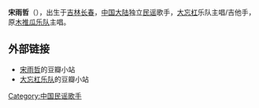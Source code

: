 {{BLP unsourced|time=2012-03-02T03:10:54+00:00 }}
{{Notability unreferenced |time=2012-03-02T03:10:54+00:00 }}
{{藝人
|姓名 = 宋雨哲
|類型 = 男歌手
|国籍 = {{PRC}}
|出生日期 = {{Birth year and age|1970}}
|出生地點 = {{CHN}}[[吉林|吉林]][[长春|长春]]
|演奏樂器 = [[吉他|吉他]]
|音樂類型 = [[民谣|民谣]]
|職業 = [[歌手|歌手]]
}}
'''宋雨哲'''（{{bd|1970年}}），出生于[[吉林|吉林]][[长春|长春]]，[[中国大陆|中国大陆]]独立[[民谣|民谣]]歌手，[[大忘杠|大忘杠]]乐队主唱/吉他手，原[[木推瓜乐队|木推瓜乐队]]主唱。

==外部链接==
*[http://site.douban.com/songyuzhe/ 宋雨哲]{{Wayback|url=http://site.douban.com/songyuzhe/ |date=20111201172845 }}的豆瓣小站
*[http://site.douban.com/dawanggang/ 大忘杠乐队]{{Wayback|url=http://site.douban.com/dawanggang/ |date=20111224001652 }}的豆瓣小站

{{中国人物小作品}}
{{DEFAULTSORT:song yuzhe}}
[[Category:中国民谣歌手|Category:中国民谣歌手]]